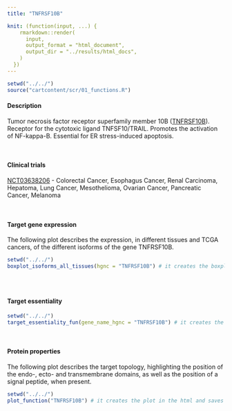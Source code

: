 ```yaml
---
title: "TNFRSF10B"

knit: (function(input, ...) {
    rmarkdown::render(
      input,
      output_format = "html_document",
      output_dir = "../results/html_docs",
    )
  })
---
```

<style>
  .scrollingplot{
      overflow-x:scroll;
      white-space: nowrap;
  }

  .scrollingplot img{
     max-width: 40cm;
  }

</style>

```r
setwd("../../")
source("cartcontent/scr/01_functions.R")
```


<h4>Description</h4>
Tumor necrosis factor receptor superfamily member 10B ([TNFRSF10B](https://www.uniprot.org/uniprot/O14763)). Receptor for the cytotoxic ligand TNFSF10/TRAIL. Promotes the activation of NF-kappa-B. Essential for ER stress-induced apoptosis.

<br> 

<h4>Clinical trials</h4>
[NCT03638206](https://clinicaltrials.gov/ct2/show/NCT03638206) - Colorectal Cancer, Esophagus Cancer, Renal Carcinoma, Hepatoma, Lung Cancer, Mesothelioma, Ovarian Cancer, Pancreatic Cancer, Melanoma

<br>

<h4>Target gene expression</h4>
The following plot describes the expression, in different tissues and TCGA cancers, of the different isoforms of the gene TNFRSF10B.
<div class="scrollingplot">
```r
setwd("../../")
boxplot_isoforms_all_tissues(hgnc = "TNFRSF10B") # it creates the boxplot in the html and saves it as .pdf in the plot/isoform_expression folder
```
</div>
<br>

<h4>Target essentiality</h4>
```r
setwd("../../")
target_essentiality_fun(gene_name_hgnc = "TNFRSF10B") # it creates the boxplot in the html and saves it as .pdf in the plot/target_essentiality folder
```

<br>

<h4>Protein properties</h4>
The following plot describes the target topology, highlighting the position of the endo-, ecto- and transmembrane domains, as well as the position of a signal peptide, when present. 
```r
setwd("../../")
plot_function("TNFRSF10B") # it creates the plot in the html and saves it as .pdf in the plot/protein_properties folder
```